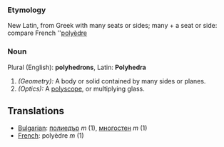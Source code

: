 ===Etymology===
New Latin, from Greek with many seats or sides; many + a seat or side: compare French  ''[[polyèdre]]
===Noun===
Plural (English): '''polyhedrons''', Latin: '''Polyhedra'''
#''(Geometry):'' A body or solid contained by many sides or planes.
#''(Optics):'' A [[polyscope]], or multiplying glass.

==Translations==

*[[Bulgarian]]: [[полиедър]] ''m'' (1), [[многостен]] ''m'' (1)
*[[French]]: polyèdre ''m'' (1)